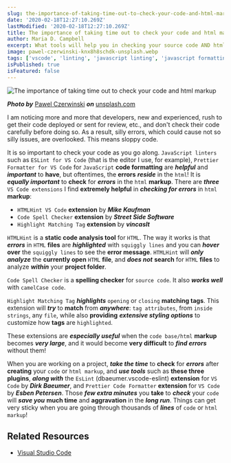 ```yaml
---
slug: the-importance-of-taking-time-out-to-check-your-code-and-html-markup
date: '2020-02-18T12:27:10.269Z'
lastModified: '2020-02-18T12:27:10.269Z'
title: The importance of taking time out to check your code and html markup
author: Maria D. Campbell
excerpt: What tools will help you in checking your source code AND html markup, thereby reducing the number of errors present in your code base or html markup.
image: pawel-czerwinski-knx8h8schdk-unsplash.webp
tags: ['vscode', 'linting', 'javascript linting', 'javascript formatting']
isPublished: true
isFeatured: false
---
```


![The importance of taking time out to check your code and html markup](pawel-czerwinski-knx8h8schdk-unsplash.webp)

***Photo by*** [Pawel Czerwinski](https://unsplash.com/@pawel_czerwinski) ***on*** [unsplash.com](https://unsplash.com/photos/kNx8H8ScHDk)

I am noticing more and more that developers, new and experienced, rush to get their code deployed or sent for review, etc., and don't check their code
carefully before doing so. As a result, silly errors, which could cause not so silly issues, are overlooked. This means sloppy code.

It is so important to check your code as you go along. `JavaScript linters` such as `ESLint for VS Code` (that is the editor I use, for example),
`Prettier Formatter for VS Code` for `JavaScript` **code formatting** are
**_helpful_** and **_important_** to **have**, but oftentimes, the **errors** **_reside_** in the `html`! It is **_equally important_** to **check** for **_errors_** in the `html` **markup**. There are **_three_**
`VS Code extensions` I find **extremely helpful** in **_checking for errors_** in `html` **markup**:

-   `HTMLHint VS Code` **extension** by **_Mike Kaufman_**
-   `Code Spell Checker` **extension** by **_Street Side Software_**
-   `Highlight Matching Tag` **extension** by **_vincasIt_**

`HTMLHint` is a **static code analysis tool** for `HTML`. The way it works is that **_errors_** in `HTML` **files** are **_highlighted_** with
`squiggly lines` and you can **_hover_** **over** the `squiggly lines` to see the **error message**. `HTMLHint` will **_only analyze_** the **currently open** `HTML` **file**, and **_does not_** **search** for `HTML` **files** to analyze **_within_** your **project folder**.

`Code Spell Checker` is a **spelling checker** for `source code`. It also
**_works well_** with `camelCase code`.

`Highlight Matching Tag` **_highlights_** `opening` or `closing` **matching
tags**. This extension will **_try_** to **match** from **_anywhere_**:
`tag attributes`, from `inside strings`, any `file`, while also **providing** **_extensive styling options_** to customize how **tags** are `highlighted`.

These extensions are **_especially useful_** when the `code base/html`
**markup** becomes **_very large_**, and it would become **very difficult** to **_find errors_** without them!

When you are working on a project, **_take the time_** to **check** for
**_errors_** after **creating** your `code` or `html markup`, and **_use
tools_** such as **these three plugins**, **_along with_** the `EsLint`
(dbaeumer.vscode-eslint) **extension** for `VS Code` by **_Dirk Baeumer_**, and `Prettier Code Formatter` **extension** for `VS Code` by **_Esben Petersen_**. Those **_few extra minutes_** you **take** to **_check_** your `code` will **_save you_** **much time** and **aggravation** in the **_long run_**. Things can get very sticky when you are going through thousands of **_lines_** of `code` or `html markup`!

## Related Resources

-   [Visual Studio Code](https://code.visualstudio.com/)